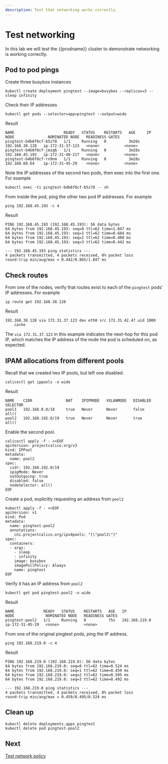 ```yaml
---
description: Test that networking works correctly.
---
```


# Test networking

In this lab we will test the {{prodname}} cluster to demonstrate networking is working correctly.

## Pod to pod pings

Create three busybox instances

```batch
kubectl create deployment pingtest --image=busybox --replicas=3 -- sleep infinity
```

Check their IP addresses

```batch
kubectl get pods --selector=app=pingtest --output=wide
```

Result

```
NAME                      READY   STATUS    RESTARTS   AGE     IP               NODE               NOMINATED NODE   READINESS GATES
pingtest-b4b6f8cf-b5z78   1/1     Running   0          3m28s   192.168.38.128   ip-172-31-37-123   <none>           <none>
pingtest-b4b6f8cf-jmzq6   1/1     Running   0          3m28s   192.168.45.193   ip-172-31-40-217   <none>           <none>
pingtest-b4b6f8cf-rn9nm   1/1     Running   0          3m28s   192.168.60.64    ip-172-31-45-29    <none>           <none>
```

Note the IP addresses of the second two pods, then exec into the first one. For example

```batch
kubectl exec -ti pingtest-b4b6f8cf-b5z78 -- sh
```

From inside the pod, ping the other two pod IP addresses. For example

```batch
ping 192.168.45.193 -c 4
```

Result

```
PING 192.168.45.193 (192.168.45.193): 56 data bytes
64 bytes from 192.168.45.193: seq=0 ttl=62 time=1.847 ms
64 bytes from 192.168.45.193: seq=1 ttl=62 time=0.684 ms
64 bytes from 192.168.45.193: seq=2 ttl=62 time=0.488 ms
64 bytes from 192.168.45.193: seq=3 ttl=62 time=0.442 ms

--- 192.168.45.193 ping statistics ---
4 packets transmitted, 4 packets received, 0% packet loss
round-trip min/avg/max = 0.442/0.865/1.847 ms
```

## Check routes

From one of the nodes, verify that routes exist to each of the `pingtest` pods' IP addresses. For example

```batch
ip route get 192.168.38.128
```

Result

```
192.168.38.128 via 172.31.37.123 dev eth0 src 172.31.42.47 uid 1000
    cache
```

The `via 172.31.37.123` in this example indicates the next-hop for this pod IP, which matches the IP address of the node the
pod is scheduled on, as expected.

## IPAM allocations from different pools

Recall that we created two IP pools, but left one disabled.

```batch
calicoctl get ippools -o wide
```

Result

```
NAME    CIDR               NAT    IPIPMODE   VXLANMODE   DISABLED   SELECTOR
pool1   192.168.0.0/18     true   Never      Never       false      all()
pool2   192.168.192.0/19   true   Never      Never       true       all()
```

Enable the second pool.

```batch
calicoctl apply -f - <<EOF
apiVersion: projectcalico.org/v3
kind: IPPool
metadata:
  name: pool2
spec:
  cidr: 192.168.192.0/19
  ipipMode: Never
  natOutgoing: true
  disabled: false
  nodeSelector: all()
EOF
```

Create a pod, explicitly requesting an address from `pool2`

```batch
kubectl apply -f - <<EOF
apiVersion: v1
kind: Pod
metadata:
  name: pingtest-pool2
  annotations:
    cni.projectcalico.org/ipv4pools: "[\"pool2\"]"
spec:
  containers:
  - args:
    - sleep
    - infinity
    image: busybox
    imagePullPolicy: Always
    name: pingtest
EOF
```

Verify it has an IP address from `pool2`

```batch
kubectl get pod pingtest-pool2 -o wide
```

Result

```
NAME             READY   STATUS    RESTARTS   AGE   IP              NODE              NOMINATED NODE   READINESS GATES
pingtest-pool2   1/1     Running   0          75s   192.168.219.0   ip-172-31-45-29   <none>           <none>
```

From one of the original pingtest pods, ping the IP address.

```batch
ping 192.168.219.0 -c 4
```

Result

```
PING 192.168.219.0 (192.168.219.0): 56 data bytes
64 bytes from 192.168.219.0: seq=0 ttl=62 time=0.524 ms
64 bytes from 192.168.219.0: seq=1 ttl=62 time=0.459 ms
64 bytes from 192.168.219.0: seq=2 ttl=62 time=0.505 ms
64 bytes from 192.168.219.0: seq=3 ttl=62 time=0.492 ms

--- 192.168.219.0 ping statistics ---
4 packets transmitted, 4 packets received, 0% packet loss
round-trip min/avg/max = 0.459/0.495/0.524 ms
```

## Clean up

```batch
kubectl delete deployments.apps pingtest
kubectl delete pod pingtest-pool2
```

## Next

[Test network policy](test-network-policy.mdx)
